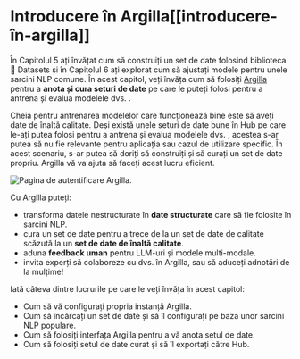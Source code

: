 # Introducere în Argilla[[introducere-în-argilla]]

<CourseFloatingBanner
    chapter={10}
    classNames="absolute z-10 right-0 top-0"
/>

În Capitolul 5 ați învățat cum să construiți un set de date folosind biblioteca 🤗 Datasets și în Capitolul 6 ați explorat cum să ajustați modele pentru unele sarcini NLP comune. În acest capitol, veți învăța cum să folosiți [Argilla](https://argilla.io) pentru a **anota și cura seturi de date** pe care le puteți folosi pentru a antrena și evalua modelele dvs. .

Cheia pentru antrenarea modelelor care funcționează bine este să aveți date de înaltă calitate. Deși există unele seturi de date bune în Hub pe care le-ați putea folosi pentru a antrena și evalua modelele dvs. , acestea s-ar putea să nu fie relevante pentru aplicația sau cazul de utilizare specific. În acest scenariu, s-ar putea să doriți să construiți și să curați un set de date propriu. Argilla vă va ajuta să faceți acest lucru eficient.

<img src="https://huggingface.co/datasets/huggingface-course/documentation-images/resolve/main/en/chapter10/signin-hf-page.png" alt="Pagina de autentificare Argilla."/>

Cu Argilla puteți:

- transforma datele nestructurate în **date structurate** care să fie folosite în sarcini NLP.
- cura un set de date pentru a trece de la un set de date de calitate scăzută la un **set de date de înaltă calitate**.
- aduna **feedback uman** pentru LLM-uri și modele multi-modale.
- invita experți să colaboreze cu dvs. în Argilla, sau să aduceți adnotări de la mulțime!

Iată câteva dintre lucrurile pe care le veți învăța în acest capitol:

- Cum să vă configurați propria instanță Argilla.
- Cum să încărcați un set de date și să îl configurați pe baza unor sarcini NLP populare.
- Cum să folosiți interfața Argilla pentru a vă anota setul de date.
- Cum să folosiți setul de date curat și să îl exportați către Hub. 